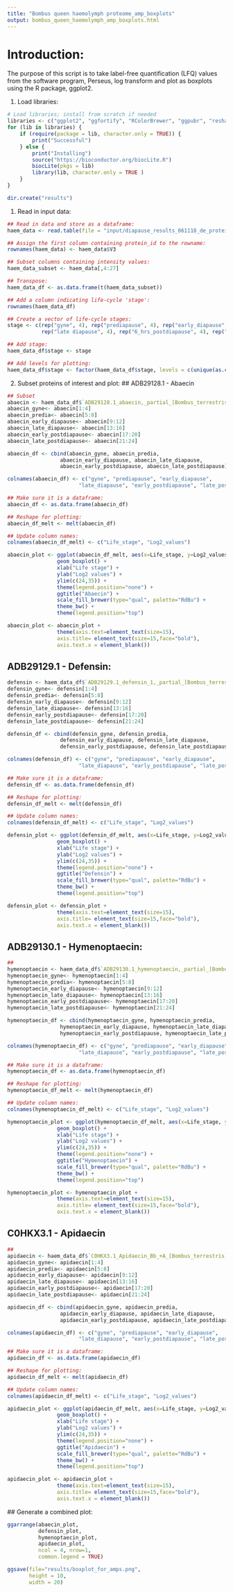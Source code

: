 ```yaml
--- 
title: "Bombus queen haemolymph proteome_amp_boxplots"
output: bombus_queen_haemolymph_amp_boxplots.html
--- 
```


Introduction:
=============

The purpose of this script is to take label-free quantification (LFQ) values from the software program, Perseus, log transform and plot as boxplots using the R package, ggplot2. 

1. Load libraries:

```r
# Load libraries; install from scratch if needed
libraries <- c("ggplot2", "ggfortify", "RColorBrewer", "ggpubr", "reshape")
for (lib in libraries) {
    if (require(package = lib, character.only = TRUE)) {
        print("Successful")
    } else {
        print("Installing")
        source("https://bioconductor.org/biocLite.R")
        biocLite(pkgs = lib)
        library(lib, character.only = TRUE )
    }
}

dir.create("results")

```

1. Read in input data:

```r
## Read in data and store as a dataframe:
haem_data <- read.table(file = "input/diapause_results_061118_de_proteins_input_for_boxplots_immune.txt", header = FALSE)

## Assign the first column containing protein_id to the rowname:
rownames(haem_data) <- haem_data$V3

## Subset columns containing intensity values:
haem_data_subset <- haem_data[,4:27]

## Transpose:
haem_data_df <- as.data.frame(t(haem_data_subset))

## Add a column indicating life-cycle 'stage':
rownames(haem_data_df)

## Create a vector of life-cycle stages:
stage <- c(rep("gyne", 4), rep("prediapause", 4), rep("early_diapause", 4),
           rep("late diapause", 4), rep("6_hrs_postdiapause", 4), rep("48_hours_postdiapause", 4))

## Add stage: 
haem_data_df$stage <- stage 

## Add levels for plotting:
haem_data_df$stage <- factor(haem_data_df$stage, levels = c(unique(as.character(unlist(haem_data_df$stage)))))
```

2. Subset proteins of interest and plot:
## ADB29128.1 - Abaecin

```r
## Subset 
abaecin <- haem_data_df$`ADB29128.1_abaecin,_partial_[Bombus_terrestris]`
abaecin_gyne<- abaecin[1:4]
abaecin_predia<- abaecin[5:8]
abaecin_early_diapause<- abaecin[9:12]
abaecin_late_diapause<- abaecin[13:16]
abaecin_early_postdiapause<- abaecin[17:20]
abaecin_late_postdiapause<- abaecin[21:24]

abaecin_df <- cbind(abaecin_gyne, abaecin_predia,
                 abaecin_early_diapause, abaecin_late_diapause,
                 abaecin_early_postdiapause, abaecin_late_postdiapause)

colnames(abaecin_df) <- c("gyne", "prediapause", "early_diapause",
                       "late_diapause", "early_postdiapause", "late_postdiapause")

## Make sure it is a dataframe:
abaecin_df <- as.data.frame(abaecin_df)

## Reshape for plotting:
abaecin_df_melt <- melt(abaecin_df)

## Update column names:
colnames(abaecin_df_melt) <- c("Life_stage", "Log2_values")

abaecin_plot <- ggplot(abaecin_df_melt, aes(x=Life_stage, y=Log2_values, fill=Life_stage)) + 
                geom_boxplot() +
                xlab("Life stage") +
                ylab("Log2 values") +
                ylim(c(24,35)) +
                theme(legend.position="none") +
                ggtitle("Abaecin") +
                scale_fill_brewer(type="qual", palette="RdBu") +
                theme_bw() +
                theme(legend.position="top")

abaecin_plot <- abaecin_plot +
                theme(axis.text=element_text(size=15),
                axis.title= element_text(size=15,face="bold"), 
                axis.text.x = element_blank())
```

## ADB29129.1 - Defensin:

```r
defensin <- haem_data_df$`ADB29129.1_defensin_1,_partial_[Bombus_terrestris]`
defensin_gyne<- defensin[1:4]
defensin_predia<- defensin[5:8]
defensin_early_diapause<- defensin[9:12]
defensin_late_diapause<- defensin[13:16]
defensin_early_postdiapause<- defensin[17:20]
defensin_late_postdiapause<- defensin[21:24]

defensin_df <- cbind(defensin_gyne, defensin_predia,
                 defensin_early_diapause, defensin_late_diapause,
                 defensin_early_postdiapause, defensin_late_postdiapause)

colnames(defensin_df) <- c("gyne", "prediapause", "early_diapause",
                       "late_diapause", "early_postdiapause", "late_postdiapause")

## Make sure it is a dataframe:
defensin_df <- as.data.frame(defensin_df)

## Reshape for plotting:
defensin_df_melt <- melt(defensin_df)

## Update column names:
colnames(defensin_df_melt) <- c("Life_stage", "Log2_values")

defensin_plot <- ggplot(defensin_df_melt, aes(x=Life_stage, y=Log2_values, fill=Life_stage)) + 
                geom_boxplot() +
                xlab("Life stage") +
                ylab("Log2 values") +
                ylim(c(24,35)) +
                theme(legend.position="none") +
                ggtitle("Defensin") +
                scale_fill_brewer(type="qual", palette="RdBu") +
                theme_bw() +
                theme(legend.position="top")

defensin_plot <- defensin_plot +
                theme(axis.text=element_text(size=15),
                axis.title= element_text(size=15,face="bold"), 
                axis.text.x = element_blank())

```

## ADB29130.1 - Hymenoptaecin:

```r
## 
hymenoptaecin <- haem_data_df$`ADB29130.1_hymenoptaecin,_partial_[Bombus_terrestris]`
hymenoptaecin_gyne<- hymenoptaecin[1:4]
hymenoptaecin_predia<- hymenoptaecin[5:8]
hymenoptaecin_early_diapause<- hymenoptaecin[9:12]
hymenoptaecin_late_diapause<- hymenoptaecin[13:16]
hymenoptaecin_early_postdiapause<- hymenoptaecin[17:20]
hymenoptaecin_late_postdiapause<- hymenoptaecin[21:24]

hymenoptaecin_df <- cbind(hymenoptaecin_gyne, hymenoptaecin_predia,
                 hymenoptaecin_early_diapause, hymenoptaecin_late_diapause,
                 hymenoptaecin_early_postdiapause, hymenoptaecin_late_postdiapause)

colnames(hymenoptaecin_df) <- c("gyne", "prediapause", "early_diapause",
                       "late_diapause", "early_postdiapause", "late_postdiapause")

## Make sure it is a dataframe:
hymenoptaecin_df <- as.data.frame(hymenoptaecin_df)

## Reshape for plotting:
hymenoptaecin_df_melt <- melt(hymenoptaecin_df)

## Update column names:
colnames(hymenoptaecin_df_melt) <- c("Life_stage", "Log2_values")

hymenoptaecin_plot <- ggplot(hymenoptaecin_df_melt, aes(x=Life_stage, y=Log2_values, fill=Life_stage)) + 
                geom_boxplot() +
                xlab("Life stage") +
                ylab("Log2 values") +
                ylim(c(24,35)) +
                theme(legend.position="none") +
                ggtitle("Hymenoptaecin") +
                scale_fill_brewer(type="qual", palette="RdBu") +
                theme_bw() +
                theme(legend.position="top")

hymenoptaecin_plot <- hymenoptaecin_plot +
                theme(axis.text=element_text(size=15),
                axis.title= element_text(size=15,face="bold"), 
                axis.text.x = element_blank())
```

## C0HKX3.1 - Apidaecin

```r
## 
apidaecin <- haem_data_df$`C0HKX3.1_Apidaecin_Bb_+A_[Bombus_terrestris]`
apidaecin_gyne<- apidaecin[1:4]
apidaecin_predia<- apidaecin[5:8]
apidaecin_early_diapause<- apidaecin[9:12]
apidaecin_late_diapause<- apidaecin[13:16]
apidaecin_early_postdiapause<- apidaecin[17:20]
apidaecin_late_postdiapause<- apidaecin[21:24]

apidaecin_df <- cbind(apidaecin_gyne, apidaecin_predia,
                 apidaecin_early_diapause, apidaecin_late_diapause,
                 apidaecin_early_postdiapause, apidaecin_late_postdiapause)

colnames(apidaecin_df) <- c("gyne", "prediapause", "early_diapause",
                       "late_diapause", "early_postdiapause", "late_postdiapause")

## Make sure it is a dataframe:
apidaecin_df <- as.data.frame(apidaecin_df)

## Reshape for plotting:
apidaecin_df_melt <- melt(apidaecin_df)

## Update column names:
colnames(apidaecin_df_melt) <- c("Life_stage", "Log2_values")

apidaecin_plot <- ggplot(apidaecin_df_melt, aes(x=Life_stage, y=Log2_values, fill=Life_stage)) + 
                geom_boxplot() +
                xlab("Life stage") +
                ylab("Log2 values") +
                ylim(c(24,35)) +
                theme(legend.position="none") +
                ggtitle("Apidaecin") +
                scale_fill_brewer(type="qual", palette="RdBu") +
                theme_bw() +
                theme(legend.position="top")

apidaecin_plot <- apidaecin_plot +
                theme(axis.text=element_text(size=15),
                axis.title= element_text(size=15,face="bold"), 
                axis.text.x = element_blank())

```
 
 ## Generate a combined plot:
 
```r
ggarrange(abaecin_plot,
          defensin_plot,
          hymenoptaecin_plot,
          apidaecin_plot,
          ncol = 4, nrow=1,
          common.legend = TRUE)

ggsave(file="results/boxplot_for_amps.png",
       height = 10,
       width = 20)
```
